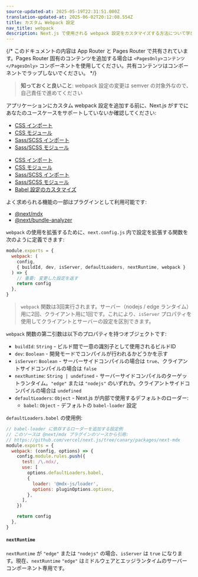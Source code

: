 ```yaml
---
source-updated-at: 2025-05-19T22:31:51.000Z
translation-updated-at: 2025-06-02T20:12:08.554Z
title: カスタム Webpack 設定
nav_title: webpack
description: Next.js で使用される webpack 設定をカスタマイズする方法について学びましょう
---
```


{/* このドキュメントの内容は App Router と Pages Router で共有されています。Pages Router 固有のコンテンツを追加する場合は `<PagesOnly>コンテンツ</PagesOnly>` コンポーネントを使用してください。共有コンテンツはコンポーネントでラップしないでください。 */}

> **知っておくと良いこと**: webpack 設定の変更は semver の対象外なので、自己責任で進めてください

アプリケーションにカスタム webpack 設定を追加する前に、Next.js がすでにあなたのユースケースをサポートしていないか確認してください:

<AppOnly>

- [CSS インポート](/docs/app/getting-started/css)
- [CSS モジュール](/docs/app/getting-started/css#css-modules)
- [Sass/SCSS インポート](/docs/app/guides/sass)
- [Sass/SCSS モジュール](/docs/app/guides/sass)

</AppOnly>

<PagesOnly>

- [CSS インポート](/docs/app/getting-started/css)
- [CSS モジュール](/docs/app/getting-started/css)
- [Sass/SCSS インポート](/docs/pages/guides/sass)
- [Sass/SCSS モジュール](/docs/pages/guides/sass)
- [Babel 設定のカスタマイズ](/docs/pages/guides/babel)

</PagesOnly>

よく求められる機能の一部はプラグインとして利用可能です:

- [@next/mdx](https://github.com/vercel/next.js/tree/canary/packages/next-mdx)
- [@next/bundle-analyzer](https://github.com/vercel/next.js/tree/canary/packages/next-bundle-analyzer)

`webpack` の使用を拡張するために、`next.config.js` 内で設定を拡張する関数を次のように定義できます:

```js filename="next.config.js"
module.exports = {
  webpack: (
    config,
    { buildId, dev, isServer, defaultLoaders, nextRuntime, webpack }
  ) => {
    // 重要: 変更した設定を返す
    return config
  },
}
```

> `webpack` 関数は3回実行されます。サーバー（nodejs / edge ランタイム）用に2回、クライアント用に1回です。これにより、`isServer` プロパティを使用してクライアントとサーバーの設定を区別できます。

`webpack` 関数の第二引数は以下のプロパティを持つオブジェクトです:

- `buildId`: `String` - ビルド間で一意の識別子として使用されるビルドID
- `dev`: `Boolean` - 開発モードでコンパイルが行われるかどうかを示す
- `isServer`: `Boolean` - サーバーサイドコンパイルの場合は `true`、クライアントサイドコンパイルの場合は `false`
- `nextRuntime`: `String | undefined` - サーバーサイドコンパイルのターゲットランタイム。`"edge"` または `"nodejs"` のいずれか。クライアントサイドコンパイルの場合は `undefined`
- `defaultLoaders`: `Object` - Next.js が内部で使用するデフォルトのローダー:
  - `babel`: `Object` - デフォルトの `babel-loader` 設定

`defaultLoaders.babel` の使用例:

```js
// babel-loader に依存するローダーを追加する設定例
// このソースは @next/mdx プラグインのソースから引用:
// https://github.com/vercel/next.js/tree/canary/packages/next-mdx
module.exports = {
  webpack: (config, options) => {
    config.module.rules.push({
      test: /\.mdx/,
      use: [
        options.defaultLoaders.babel,
        {
          loader: '@mdx-js/loader',
          options: pluginOptions.options,
        },
      ],
    })

    return config
  },
}
```

#### `nextRuntime`

`nextRuntime` が `"edge"` または `"nodejs"` の場合、`isServer` は `true` になります。現在、`nextRuntime` `"edge"` はミドルウェアとエッジランタイムのサーバーコンポーネント専用です。
